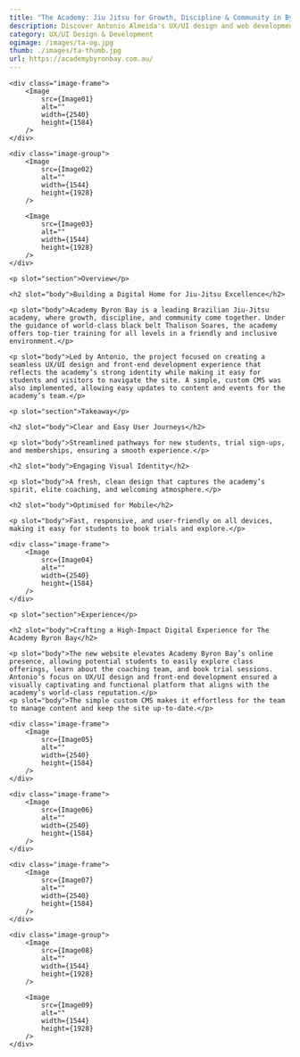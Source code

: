 ```yaml
---
title: "The Academy: Jiu Jitsu for Growth, Discipline & Community in Byron Bay, Australia"
description: Discover Antonio Almeida's UX/UI design and web development for Academy Byron Bay, enhancing the online experience for Brazilian Jiu-Jitsu enthusiasts.
category: UX/UI Design & Development
ogimage: /images/ta-og.jpg
thumb: ./images/ta-thumb.jpg
url: https://academybyronbay.com.au/
---
```




<div class="wrapper image-wrapper">

    <div class="image-frame">
        <Image  
            src={Image01}
            alt="" 
            width={2540}
            height={1584}
        />
    </div>

    <div class="image-group">
        <Image 
            src={Image02}
            alt="" 
            width={1544}
            height={1928}
        />

        <Image 
            src={Image03}
            alt="" 
            width={1544}
            height={1928}
        />
    </div>
</div>


<Hgroup sectionId="overview">			
    
    <p slot="section">Overview</p>
    
    <h2 slot="body">Building a Digital Home for Jiu-Jitsu Excellence</h2>			
    
    <p slot="body">Academy Byron Bay is a leading Brazilian Jiu-Jitsu academy, where growth, discipline, and community come together. Under the guidance of world-class black belt Thalison Soares, the academy offers top-tier training for all levels in a friendly and inclusive environment.</p>
    
    <p slot="body">Led by Antonio, the project focused on creating a seamless UX/UI design and front-end development experience that reflects the academy’s strong identity while making it easy for students and visitors to navigate the site. A simple, custom CMS was also implemented, allowing easy updates to content and events for the academy’s team.</p>

</Hgroup>


<ImageParallax imageUrl="/images/ta-parallax.jpg" />  


<Hgroup sectionId="takeaways">			

    <p slot="section">Takeaway</p>
    
    <h2 slot="body">Clear and Easy User Journeys</h2>
    
    <p slot="body">Streamlined pathways for new students, trial sign-ups, and memberships, ensuring a smooth experience.</p>
    
    <h2 slot="body">Engaging Visual Identity</h2>
    
    <p slot="body">A fresh, clean design that captures the academy’s spirit, elite coaching, and welcoming atmosphere.</p>
    
    <h2 slot="body">Optimised for Mobile</h2>
    
    <p slot="body">Fast, responsive, and user-friendly on all devices, making it easy for students to book trials and explore.</p>

</Hgroup> 


<div class="wrapper image-wrapper">

    <div class="image-frame">
        <Image  
            src={Image04}
            alt="" 
            width={2540}
            height={1584}
        />
    </div>
    
</div>


<Hgroup sectionId="experience">			
    
    <p slot="section">Experience</p>
    
    <h2 slot="body">Crafting a High-Impact Digital Experience for The Academy Byron Bay</h2>

    <p slot="body">The new website elevates Academy Byron Bay’s online presence, allowing potential students to easily explore class offerings, learn about the coaching team, and book trial sessions. Antonio’s focus on UX/UI design and front-end development ensured a visually captivating and functional platform that aligns with the academy’s world-class reputation.</p>
    <p slot="body">The simple custom CMS makes it effortless for the team to manage content and keep the site up-to-date.</p>
</Hgroup> 


<div class="wrapper image-wrapper">

    <div class="image-frame">
        <Image  
            src={Image05}
            alt="" 
            width={2540}
            height={1584}
        />
    </div>

    <div class="image-frame">
        <Image  
            src={Image06}
            alt="" 
            width={2540}
            height={1584}
        />
    </div>

    <div class="image-frame">
        <Image  
            src={Image07}
            alt="" 
            width={2540}
            height={1584}
        />
    </div>

    <div class="image-group">
        <Image 
            src={Image08}
            alt="" 
            width={1544}
            height={1928}
        />

        <Image 
            src={Image09}
            alt="" 
            width={1544}
            height={1928}
        />
    </div>
</div>